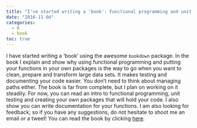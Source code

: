 ```yaml
---
title: "I've started writing a 'book': Functional programming and unit testing for data munging with R"
date: "2016-11-04"
categories:
  - R
  - book
toc: true
---
```




I have started writing a 'book' using the awesome `bookdown` package. In the book I explain and show why using functional programming 
and putting your functions in your own packages is the way to go when you want to clean, prepare and transform large data sets. 
It makes testing and documenting your code easier. You don't need to think about managing paths either. The book is far from complete,
but I plan on working on it steadily. For now, you can read an intro to functional programming, unit testing and creating your own packages
that will hold your code. I also show you can write documentation for your functions. I am also looking for feedback; so if you have any
suggestions, do not hesitate to shoot me an email or a tweet! You can read the book by clicking [here](http://www.brodrigues.co/fput/).
